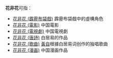 '''花非花'''可指：
*[[花非花_(霹靂布袋戲)|花非花 (霹靂布袋戲)]] 霹靂布袋戲中的虛構角色
*[[花非花_(電影)|花非花 (電影)]] 中国電影
*[[花非花_(電視劇)|花非花 (電視劇)]] 中国電視劇
*[[花非花_(唐詩)|花非花 (唐詩)]] 白居易的作品
*[[花非花_(歌曲)|花非花 (歌曲)]] [[黃自|黃自]]根據白居易词创作的独唱歌曲
*[[花非花_(漫画)|花非花 (漫画)]] 中国漫画作品

{{disambig|Cat=三字作品消歧义}}